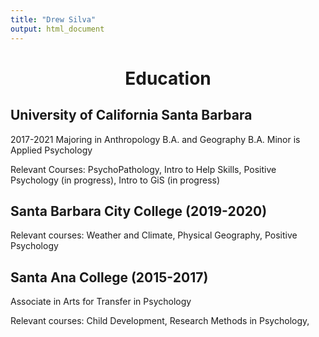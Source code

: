 ```yaml
---
title: "Drew Silva"
output: html_document
---
```


<center>
# Education
</center>

## University of California Santa Barbara
2017-2021
Majoring in Anthropology B.A. and Geography B.A.
  Minor is Applied Psychology

  Relevant Courses: PsychoPathology, Intro to Help Skills, Positive Psychology (in progress), Intro to GiS (in progress)

## Santa Barbara City College (2019-2020)
  Relevant courses: Weather and Climate, Physical Geography, Positive Psychology

## Santa Ana College (2015-2017)
  Associate in Arts for Transfer in Psychology

  Relevant courses: Child Development, Research Methods in Psychology, 